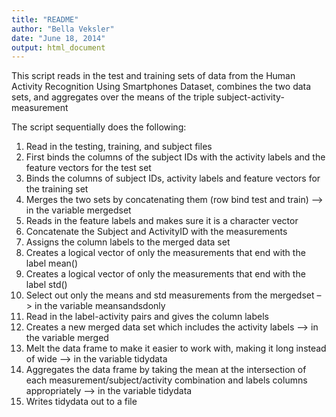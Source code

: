 ```yaml
---
title: "README"
author: "Bella Veksler"
date: "June 18, 2014"
output: html_document
---
```


This script reads in the test and training sets of data from the Human Activity Recognition Using Smartphones Dataset, combines the two data sets, and aggregates over the means of the triple subject-activity-measurement

The script sequentially does the following:

1. Read in the testing, training, and subject files
2. First binds the columns of the subject IDs with the activity labels and the feature vectors for the test set
3. Binds the columns of subject IDs, activity labels and feature vectors for the training set
4. Merges the two sets by concatenating them (row bind test and train) --> in the variable mergedset
5. Reads in the feature labels and makes sure it is a character vector
6. Concatenate the Subject and ActivityID with the measurements
7. Assigns the column labels to the merged data set
8. Creates a logical vector of only the measurements that end with the label mean()
9. Creates a logical vector of only the measurements that end with the label std()
10. Select out only the means and std measurements from the mergedset --> in the variable meansandsdonly
11. Read in the label-activity pairs and gives the column labels
12. Creates a new merged data set which includes the activity labels --> in the variable merged
13. Melt the data frame to make it easier to work with, making it long instead of wide --> in the variable tidydata
14. Aggregates the data frame by taking the mean at the intersection of each measurement/subject/activity combination and labels columns appropriately  --> in the variable tidydata
15. Writes tidydata out to a file